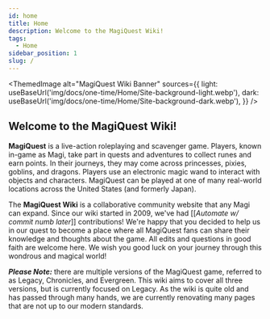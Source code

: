 ```yaml
---
id: home
title: Home
description: Welcome to the MagiQuest Wiki!
tags:
  - Home
sidebar_position: 1
slug: /
---
```



<ThemedImage
  alt="MagiQuest Wiki Banner"
  sources={{
    light: useBaseUrl('img/docs/one-time/Home/Site-background-light.webp'),
    dark: useBaseUrl('img/docs/one-time/Home/Site-background-dark.webp'),
  }}
/>

## Welcome to the MagiQuest Wiki!

**MagiQuest** is a live-action roleplaying and scavenger game. Players, known in-game as Magi, take part in quests and adventures to collect runes and earn points. In their journeys, they may come across princesses, pixies, goblins, and dragons. Players use an electronic magic wand to interact with objects and characters. MagiQuest can be played at one of many real-world locations across the United States (and formerly Japan).

The **MagiQuest Wiki** is a collaborative community website that any Magi can expand. Since our wiki started in 2009, we've had [[*Automate w/ commit numb later*]] contributions! We're happy that you decided to help us in our quest to become a place where all MagiQuest fans can share their knowledge and thoughts about the game. All edits and questions in good faith are welcome here. We wish you good luck on your journey through this wondrous and magical world!

***Please Note:*** there are multiple versions of the MagiQuest game, referred to as Legacy, Chronicles, and Evergreen. This wiki aims to cover all three versions, but is currently focused on Legacy. As the wiki is quite old and has passed through many hands, we are currently renovating many pages that are not up to our modern standards. 